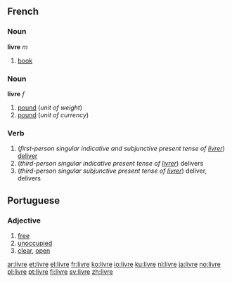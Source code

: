 ==French==
===Noun===
'''livre''' ''m''

#[[book]]

===Noun===
'''livre''' ''f''

#[[pound]] (''unit of weight'')
#[[pound]] (''unit of currency'')

===Verb===
# (''first-person singular indicative and subjunctive present tense of [[livrer]]'') [[deliver]]
# (''third-person singular indicative present tense of [[livrer]]'') delivers
# (''third-person singular subjunctive present tense of [[livrer]]'') deliver, delivers

==Portuguese==
===Adjective===

#[[free]]
#[[unoccupied]]
#[[clear]], [[open]]

[[ar:livre]]
[[et:livre]]
[[el:livre]]
[[fr:livre]]
[[ko:livre]]
[[io:livre]]
[[ku:livre]]
[[nl:livre]]
[[ja:livre]]
[[no:livre]]
[[pl:livre]]
[[pt:livre]]
[[fi:livre]]
[[sv:livre]]
[[zh:livre]]